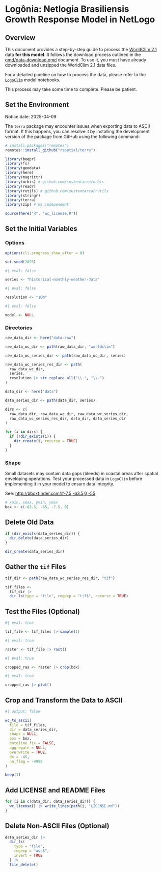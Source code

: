 # Logônia: Netlogia Brasiliensis Growth Response Model in NetLogo

## Overview

This document provides a step-by-step guide to process the [WorldClim 2.1](https://worldclim.org/) data **for this model**. It follows the download process outlined in the [qmd/data-download.qmd](data-download.qmd) document. To use it, you must have already downloaded and unzipped the WorldClim 2.1 data files.

For a detailed pipeline on how to process the data, please refer to the [`LogoClim`](https://github.com/sustentarea/logoclim) model notebooks.

::: {.callout-important}
This process may take some time to complete. Please be patient.
:::

## Set the Environment

::: {.callout-important}
Notice date: 2025-04-09

The `terra` package may encounter issues when exporting data to ASCII format. If this happens, you can resolve it by installing the development version of the package from GitHub using the following command:

```r
# install.packages("remotes")
remotes::install_github("rspatial/terra")
```
:::

```r
library(beepr)
library(fs)
library(geodata)
library(here)
library(magrittr)
library(orbis) # github.com/sustentarea/orbis
library(readr)
library(rutils) # github.com/sustentarea/rutils
library(stringr)
library(terra)
library(zip) # OS independent
```

```r
source(here("R", "wc_license.R"))
```

## Set the Initial Variables

### Options

```r
options(cli.progress_show_after = 0)
```

```r
set.seed(2025)
```

```r
#| eval: false

series <- "historical-monthly-weather-data"
```

```r
#| eval: false

resolution <- "10m"
```

```r
#| eval: false

model <- NULL
```

### Directories

```r
raw_data_dir <- here("data-raw")
```

```r
raw_data_wc_dir <- path(raw_data_dir, "worldclim")
```

```r
raw_data_wc_series_dir <- path(raw_data_wc_dir, series)
```

```r
raw_data_wc_series_res_dir <- path(
  raw_data_wc_dir,
  series,
  resolution |> str_replace_all("\\.", "\\-")
)
```

```r
data_dir <- here("data")
```

```r
data_series_dir <- path(data_dir, series)
```

```r
dirs <- c(
  raw_data_dir, raw_data_wc_dir, raw_data_wc_series_dir,
  raw_data_wc_series_res_dir, data_dir, data_series_dir
)

for (i in dirs) {
  if (!dir_exists(i)) {
    dir_create(i, recurse = TRUE)
  }
}
```

### Shape

::: {.callout-important}
Small datasets may contain data gaps (bleeds) in coastal areas after spatial enveloping operations. Test your processed data in `LogoClim` before implementing it in your model to ensure data integrity.
:::

See: <http://bboxfinder.com/#-7.5,-63.5,0,-55>

```r
# xmin, xmax, ymin, ymax
box <- c(-63.5, -55, -7.5, 0)
```

## Delete Old Data

```r
if (dir_exists(data_series_dir)) {
  dir_delete(data_series_dir)
}

dir_create(data_series_dir)
```

## Gather the `tif` Files

```r
tif_dir <- path(raw_data_wc_series_res_dir, "tif")
```

```r
tif_files <-
  tif_dir |>
  dir_ls(type = "file", regexp = "tif$", recurse = TRUE)
```

## Test the Files (Optional)

```r
#| eval: true

tif_file <- tif_files |> sample(1)
```

```r
#| eval: true

raster <- tif_file |> rast()
```

```r
#| eval: true

cropped_ras <- raster |> crop(box)
```

```r
#| eval: true

cropped_ras |> plot()
```

## Crop and Transform the Data to ASCII

```r
#| output: false

wc_to_ascii(
  file = tif_files,
  dir = data_series_dir,
  shape = NULL,
  box = box,
  dateline_fix = FALSE,
  aggregate = NULL,
  overwrite = TRUE,
  dx = -45,
  na_flag = -9999
)

beep(1)
```

## Add LICENSE and README Files

```r
for (i in c(data_dir, data_series_dir)) {
  wc_license() |> write_lines(path(i, "LICENSE.md"))
}
```

## Delete Non-ASCII Files (Optional)

```r
data_series_dir |>
  dir_ls(
    type = "file",
    regexp = "asc$",
    invert = TRUE
  ) |>
  file_delete()
```
